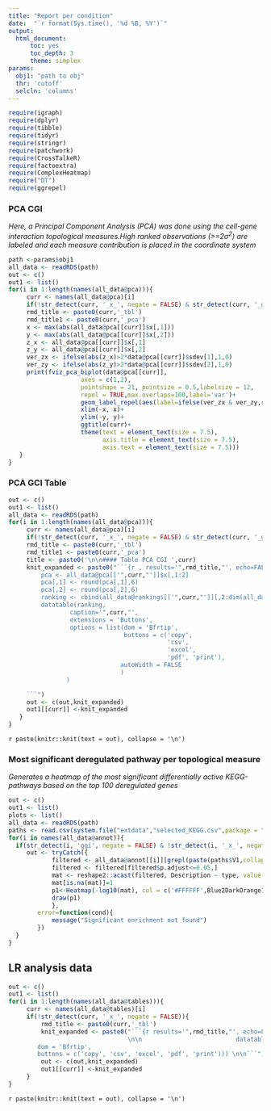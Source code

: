 ```yaml
---
title: "Report per condition"
date:  "`r format(Sys.time(), '%d %B, %Y')`"
output:
  html_document:
      toc: yes
      toc_depth: 3
      theme: simplex
params:
  obj1: "path to obj"
  thr: 'cutoff'
  selcln: 'columns'
---
```


```r
require(igraph)
require(dplyr)
require(tibble)
require(tidyr)
require(stringr)
require(patchwork)
require(CrossTalkeR)
require(factoextra)
require(ComplexHeatmap)
require("DT")
require(ggrepel)

```


### PCA CGI

*Here, a Principal Component Analysis (PCA) was done using the cell-gene interaction topological measures.High ranked observations (>=2$\sigma^{2}$) are labeled and each measure contribution is placed in the coordinate system*

```r
path <-params$obj1
all_data <- readRDS(path)
out <- c()
out1 <- list()
for(i in 1:length(names(all_data@pca))){
     curr <- names(all_data@pca)[i]
     if(!str_detect(curr, '_x_', negate = FALSE) & str_detect(curr, '_ggi', negate = FALSE)){
     rmd_title <- paste0(curr,'_tbl')
     rmd_title1 <- paste0(curr,'_pca')
     x <- max(abs(all_data@pca[[curr]]$x[,1]))
     y <- max(abs(all_data@pca[[curr]]$x[,2]))
     z_x <- all_data@pca[[curr]]$x[,1]
     z_y <- all_data@pca[[curr]]$x[,2]
     ver_zx <- ifelse(abs(z_x)>2*data@pca[[curr]]$sdev[1],1,0)
     ver_zy <- ifelse(abs(z_y)>2*data@pca[[curr]]$sdev[2],1,0)
     print(fviz_pca_biplot(data@pca[[curr]],
                    axes = c(1,2),
                    pointshape = 21, pointsize = 0.5,labelsize = 12,
                    repel = TRUE,max.overlaps=100,label='var')+
                    geom_label_repel(aes(label=ifelse(ver_zx & ver_zy,rownames(all_data@pca[[curr]]$x),NA)),hjust=0, vjust=0,size = 7)+
                    xlim(-x, x)+
                    ylim(-y, y)+
                    ggtitle(curr)+
                    theme(text = element_text(size = 7.5),
                          axis.title = element_text(size = 7.5),
                          axis.text = element_text(size = 7.5)))
   }  
}
```


### PCA GCI Table

```r
out <- c()
out1 <- list()
all_data <- readRDS(path)
for(i in 1:length(names(all_data@pca))){
     curr <- names(all_data@pca)[i]
     if(!str_detect(curr, '_x_', negate = FALSE) & str_detect(curr, '_ggi', negate = FALSE)){
     rmd_title <- paste0(curr,'_tbl')
     rmd_title1 <- paste0(curr,'_pca')
     title <- paste0('\n\n#### Table PCA CGI ',curr)
     knit_expanded <- paste0("```{r , results='",rmd_title,"', echo=FALSE, warning=FALSE}\n\n
         pca <- all_data@pca[['",curr,"']]$x[,1:2]
         pca[,1] <- round(pca[,1],6)
         pca[,2] <- round(pca[,2],6)
         ranking <- cbind(all_data@rankings[['",curr,"']][,2:dim(all_data@rankings[['",curr,"']])[2]],pca[all_data@rankings[['",curr,"']]$nodes,])
         datatable(ranking,
                 caption='",curr,"',
                 extensions = 'Buttons',
                 options = list(dom = 'Bfrtip',
                                buttons = c('copy',
                                            'csv',
                                            'excel',
                                            'pdf', 'print'),
                               autoWidth = FALSE
                               )
                )

     ```")
     out <- c(out,knit_expanded)
     out1[[curr]] <-knit_expanded
   }  
}

```
`r paste(knitr::knit(text = out), collapse = '\n')`

### Most significant deregulated pathway per topological measure

*Generates a heatmap of the most significant differentially active KEGG-pathways based on the top 100 deregulated genes*


```r
out <- c()
out1 <- list()
plots <- list()
all_data <- readRDS(path)
paths <- read.csv(system.file("extdata","selected_KEGG.csv",package = "CrossTalkeR"),header=T)
for(i in names(all_data@annot)){
  if(str_detect(i, 'ggi', negate = FALSE) & !str_detect(i, '_x_', negate = FALSE)){
     out <- tryCatch({
            filtered <- all_data@annot[[i]][grepl(paste(paths$V1,collapse='|'), all_data@annot[[i]]$ID),]
            filtered <- filtered[filtered$p.adjust<=0.05,]
            mat <- reshape2::acast(filtered, Description ~ type, value.var = "p.adjust")
            mat[is.na(mat)]=1
            p1<-Heatmap(-log10(mat), col = c('#FFFFFF',Blue2DarkOrange18Steps[11:18]), column_title =i,name='-log10(p.adjust)')
            draw(p1)
            },
        error=function(cond){
            message("Significant enrichment not found")
        })    
  }
}
```

## LR analysis data

```r
out <- c()
out1 <- list()
for(i in 1:length(names(all_data@tables))){
     curr <- names(all_data@tables)[i]
     if(!str_detect(curr, '_x_', negate = FALSE)){
         rmd_title <- paste0(curr,'_tbl')
         knit_expanded <- paste0("```{r results='",rmd_title,"', echo=FALSE,warning=F}
                                 \n\n                          datatable(all_data@tables[['",curr,"']][,c('Ligand.Cluster','Receptor.Cluster','Ligand','Receptor' ,'LRScore')],caption='",curr,"', extensions = 'Buttons', options = list(
        dom = 'Bfrtip',
        buttons = c('copy', 'csv', 'excel', 'pdf', 'print'))) \n\n```")
         out <- c(out,knit_expanded)
         out1[[curr]] <-knit_expanded
     }
}

```

`r paste(knitr::knit(text = out), collapse = '\n')`
